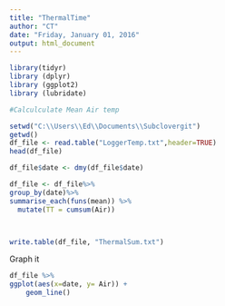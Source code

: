 ```yaml
---
title: "ThermalTime"
author: "CT"
date: "Friday, January 01, 2016"
output: html_document
---
```



```r
library(tidyr)
library (dplyr)
library (ggplot2)
library (lubridate)
```



```r

#Calculculate Mean Air temp 

setwd("C:\\Users\\Ed\\Documents\\Subclovergit")
getwd()
df_file <- read.table("LoggerTemp.txt",header=TRUE)
head(df_file)

df_file$date <- dmy(df_file$date)

df_file <- df_file%>%
group_by(date)%>%
summarise_each(funs(mean)) %>%
  mutate(TT = cumsum(Air))



write.table(df_file, "ThermalSum.txt")

```


Graph it 



```r

df_file %>% 
ggplot(aes(x=date, y= Air)) +
    geom_line()



```


